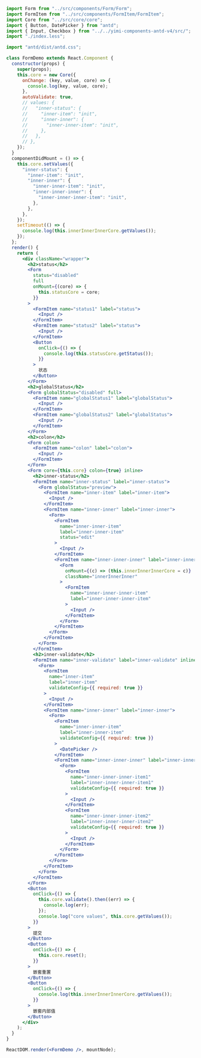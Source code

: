 ```jsx
import Form from "../src/components/Form/Form";
import FormItem from "../src/components/FormItem/FormItem";
import Core from "../src/core/core";
import { Button, DatePicker } from "antd";
import { Input, Checkbox } from "../../yimi-components-antd-v4/src/";
import "./index.less";

import "antd/dist/antd.css";

class FormDemo extends React.Component {
  constructor(props) {
    super(props);
    this.core = new Core({
      onChange: (key, value, core) => {
        console.log(key, value, core);
      },
      autoValidate: true,
      // values: {
      //   "inner-status": {
      //     "inner-item": "init",
      //     "inner-inner": {
      //       "inner-inner-item": "init",
      //     },
      //   },
      // },
    });
  }
  componentDidMount = () => {
    this.core.setValues({
      "inner-status": {
        "inner-item": "init",
        "inner-inner": {
          "inner-inner-item": "init",
          "inner-inner-inner": {
            "inner-inner-inner-item": "init",
          },
        },
      },
    });
    setTimeout(() => {
      console.log(this.innerInnerInnerCore.getValues());
    });
  };
  render() {
    return (
      <div className="wrapper">
        <h2>status</h2>
        <Form
          status="disabled"
          full
          onMount={(core) => {
            this.statusCore = core;
          }}
        >
          <FormItem name="status1" label="status">
            <Input />
          </FormItem>
          <FormItem name="status2" label="status">
            <Input />
          </FormItem>
          <Button
            onClick={() => {
              console.log(this.statusCore.getStatus());
            }}
          >
            状态
          </Button>
        </Form>
        <h2>globalStatus</h2>
        <Form globalStatus="disabled" full>
          <FormItem name="globalStatus1" label="globalStatus">
            <Input />
          </FormItem>
          <FormItem name="globalStatus2" label="globalStatus">
            <Input />
          </FormItem>
        </Form>
        <h2>colon</h2>
        <Form colon>
          <FormItem name="colon" label="colon">
            <Input />
          </FormItem>
        </Form>
        <Form core={this.core} colon={true} inline>
          <h2>inner-status</h2>
          <FormItem name="inner-status" label="inner-status">
            <Form globalStatus="preview">
              <FormItem name="inner-item" label="inner-item">
                <Input />
              </FormItem>
              <FormItem name="inner-inner" label="inner-inner">
                <Form>
                  <FormItem
                    name="inner-inner-item"
                    label="inner-inner-item"
                    status="edit"
                  >
                    <Input />
                  </FormItem>
                  <FormItem name="inner-inner-inner" label="inner-inner-inner">
                    <Form
                      onMount={(c) => (this.innerInnerInnerCore = c)}
                      className="innerInnerInner"
                    >
                      <FormItem
                        name="inner-inner-inner-item"
                        label="inner-inner-inner-item"
                      >
                        <Input />
                      </FormItem>
                    </Form>
                  </FormItem>
                </Form>
              </FormItem>
            </Form>
          </FormItem>
          <h2>inner-validate</h2>
          <FormItem name="inner-validate" label="inner-validate" inline={false}>
            <Form>
              <FormItem
                name="inner-item"
                label="inner-item"
                validateConfig={{ required: true }}
              >
                <Input />
              </FormItem>
              <FormItem name="inner-inner" label="inner-inner">
                <Form>
                  <FormItem
                    name="inner-inner-item"
                    label="inner-inner-item"
                    validateConfig={{ required: true }}
                  >
                    <DatePicker />
                  </FormItem>
                  <FormItem name="inner-inner-inner" label="inner-inner-inner">
                    <Form>
                      <FormItem
                        name="inner-inner-inner-item1"
                        label="inner-inner-inner-item1"
                        validateConfig={{ required: true }}
                      >
                        <Input />
                      </FormItem>
                      <FormItem
                        name="inner-inner-inner-item2"
                        label="inner-inner-inner-item2"
                        validateConfig={{ required: true }}
                      >
                        <Input />
                      </FormItem>
                    </Form>
                  </FormItem>
                </Form>
              </FormItem>
            </Form>
          </FormItem>
        </Form>
        <Button
          onClick={() => {
            this.core.validate().then((err) => {
              console.log(err);
            });
            console.log("core values", this.core.getValues());
          }}
        >
          提交
        </Button>
        <Button
          onClick={() => {
            this.core.reset();
          }}
        >
          嵌套重置
        </Button>
        <Button
          onClick={() => {
            console.log(this.innerInnerInnerCore.getValues());
          }}
        >
          嵌套内部值
        </Button>
      </div>
    );
  }
}

ReactDOM.render(<FormDemo />, mountNode);
```

